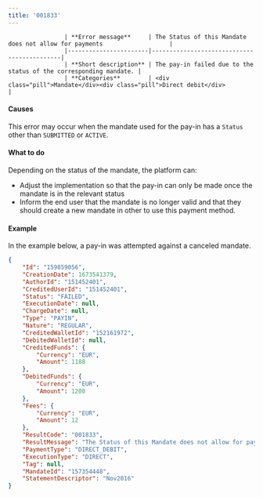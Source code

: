 ---
title: '001833'  
---


                    | **Error message**     | The Status of this Mandate does not allow for payments                   |
                    |-----------------------|--------------------------------------------|
                    | **Short description** | The pay-in failed due to the status of the corresponding mandate. |
                    | **Categories**        | <div class="pill">Mandate</div><div class="pill">Direct debit</div>                         |
                  

#### Causes  

This error may occur when the mandate used for the pay-in has a `Status` other than `SUBMITTED` or `ACTIVE`.  

#### What to do  

Depending on the status of the mandate, the platform can:  
- Adjust the implementation so that the pay-in can only be made once the mandate is in the relevant status  
- Inform the end user that the mandate is no longer valid and that they should create a new mandate in other to use this payment method.  

#### Example  

In the example below, a pay-in was attempted against a canceled mandate.  
```json API Response
{
    "Id": "159859056",
    "CreationDate": 1673541379,
    "AuthorId": "151452401",
    "CreditedUserId": "151452401",
    "Status": "FAILED",
    "ExecutionDate": null,
    "ChargeDate": null,
    "Type": "PAYIN",
    "Nature": "REGULAR",
    "CreditedWalletId": "152161972",
    "DebitedWalletId": null,
    "CreditedFunds": {
        "Currency": "EUR",
        "Amount": 1188
    },
    "DebitedFunds": {
        "Currency": "EUR",
        "Amount": 1200
    },
    "Fees": {
        "Currency": "EUR",
        "Amount": 12
    },
    "ResultCode": "001833",
    "ResultMessage": "The Status of this Mandate does not allow for payments",
    "PaymentType": "DIRECT_DEBIT",
    "ExecutionType": "DIRECT",
    "Tag": null,
    "MandateId": "157354448",
    "StatementDescriptor": "Nov2016"
}
```